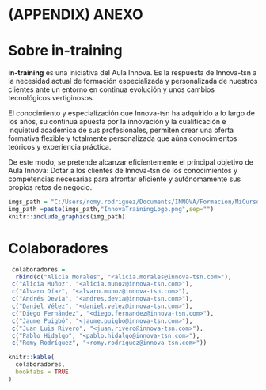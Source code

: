 # (APPENDIX) ANEXO {-} 


# Sobre in-training 

**in-training** es una iniciativa del Aula Innova. Es la respuesta de Innova-tsn a la necesidad actual de formación especializada y personalizada de nuestros clientes ante un entorno en continua evolución y unos cambios tecnológicos vertiginosos.

El conocimiento y especialización que Innova-tsn ha adquirido a lo largo de los años, su continua apuesta por la innovación y la cualificación e inquietud académica de sus profesionales, permiten crear una oferta formativa flexible y totalmente personalizada que aúna conocimientos teóricos y experiencia práctica.

De este modo, se pretende alcanzar eficientemente el principal objetivo de Aula Innova: Dotar a los clientes de Innova-tsn de los conocimientos y competencias necesarias para afrontar eficiente y autónomamente sus propios retos de negocio.


```r
imgs_path = "C:/Users/romy.rodriguez/Documents/INNOVA/Formacion/MiCurso/ModelizacionR/imgs/"
img_path =paste(imgs_path,"InnovaTrainingLogo.png",sep="")
knitr::include_graphics(img_path) 
```


 

# Colaboradores 

```r
 colaboradores = 
  rbind(c("Alicia Morales", "<alicia.morales@innova-tsn.com>"),
 c("Alicia Muñoz", "<alicia.munoz@innova-tsn.com>"),
 c("Alvaro Díaz", "<alvaro.munoz@innova-tsn.com>"),
 c("Andrés Devia", "<andres.devia@innova-tsn.com>"), 
 c("Daniel Vélez", "<daniel.velez@innova-tsn.com>"),
 c("Diego Fernández", "<diego.fernandez@innova-tsn.com>"), 
 c("Jaume Puigbó", "<jaume.puigbo@innova-tsn.com>"),
 c("Juan Luis Rivero", "<juan.rivero@innova-tsn.com>"), 
 c("Pablo Hidalgo", "<pablo.hidalgo@innova-tsn.com>"), 
 c("Romy Rodríguez", "<romy.rodríguez@innova-tsn.com>"))
```

```r
knitr::kable(
  colaboradores,
  booktabs = TRUE
)
```
